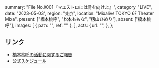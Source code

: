   summary: "File No.0001『マエストロには背を向けよ』",
  category: "LIVE",
  date: "2023-05-03",
  region: "東京",
  location: "Mixalive TOKYO 6F Theater Mixa",
  present: ["橋本桃呼", "松本ももな", "籾山ひめり"],
  absent: ["橋本桃呼"],
  images: [
    {
      path: "",
      ref: "",
    },
  ],
  acts: {
    url: "",
  },
};

## リンク

- [橋本桃呼の活動に関するご報告](https://takanenonadeshiko.jp/?p=966)
- [公式スケジュール](https://takanenonadeshiko.jp/?p=928)

